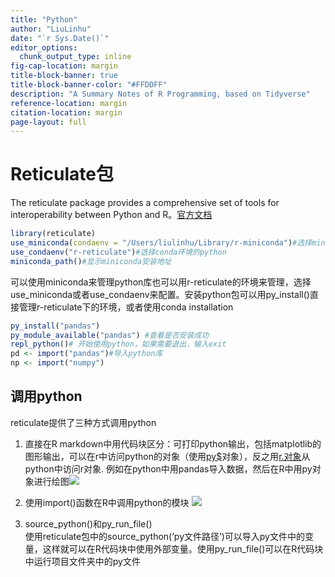 ```yaml
---
title: "Python"
author: "LiuLinhu"
date: "`r Sys.Date()`"
editor_options: 
  chunk_output_type: inline
fig-cap-location: margin
title-block-banner: true
title-block-banner-color: "#FFDDFF"
description: "A Summary Notes of R Programming, based on Tidyverse"
reference-location: margin
citation-location: margin
page-layout: full
---
```


# Reticulate包 {#sec-reticulate}

The reticulate package provides a comprehensive set of tools for interoperability between Python and R。[官方文档](https://rstudio.github.io/reticulate/index.html)

```r
library(reticulate)
use_miniconda(condaenv = "/Users/liulinhu/Library/r-miniconda")#选择miniconda环境的python
use_condaenv("r-reticulate")#选择conda环境的python
miniconda_path()#显示miniconda安装地址
```

可以使用miniconda来管理python库也可以用r-reticulate的环境来管理，选择use_miniconda或者use_condaenv来配置。安装python包可以用py_install()直接管理r-reticulate下的环境，或者使用conda installation

```r
py_install("pandas")
py_module_available("pandas") #查看是否安装成功
repl_python()# 开始使用python，如果需要退出，输入exit
pd <- import("pandas")#导入python库
np <- import("numpy")
```

## 调用python

reticulate提供了三种方式调用python

1.  直接在R markdown中用代码块区分：可打印python输出，包括matplotlib的图形输出，可以在r中访问python的对象（使用[py\$]{.underline}对象），反之用[r.对象]{.underline}从python中访问r对象. 例如在python中用pandas导入数据，然后在R中用py对象进行绘图![](https://liulinhu-1313975787.cos.ap-chengdu.myqcloud.com/202209241059001.png)

2.  使用import()函数在R中调用python的模块 ![](https://liulinhu-1313975787.cos.ap-chengdu.myqcloud.com/202209241103605.png)

3.  source_python()和py_run_file()\
    使用reticulate包中的source_python('py文件路径')可以导入py文件中的变量，这样就可以在R代码块中使用外部变量。使用py_run_file()可以在R代码块中运行项目文件夹中的py文件
